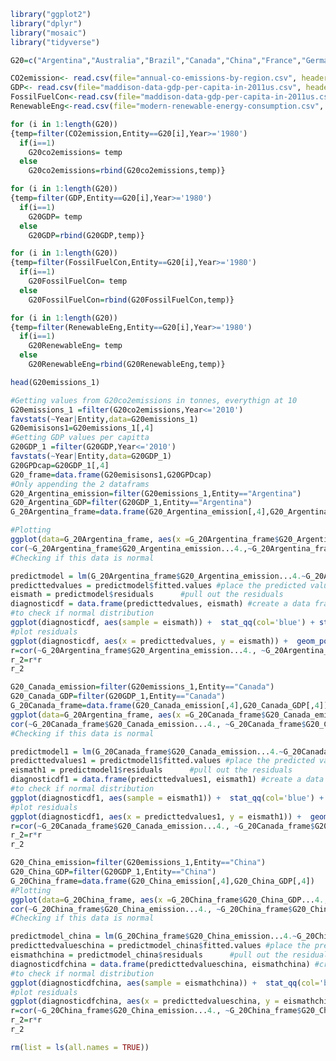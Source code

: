 
```{r libraries}
library("ggplot2")
library("dplyr")
library("mosaic")
library("tidyverse")
```

```{r reading files}

G20=c("Argentina","Australia","Brazil","Canada","China","France","Germany","India","Indonesia","Italy","Japan","Mexico","Russia","SaudiArabia","South Africa","South Korea","Turkey","United States","USSR")

CO2emission<- read.csv(file="annual-co-emissions-by-region.csv", header=TRUE, sep=",")
GDP<- read.csv(file="maddison-data-gdp-per-capita-in-2011us.csv", header=TRUE, sep=",")
FossilFuelCon<-read.csv(file="maddison-data-gdp-per-capita-in-2011us.csv", header=TRUE, sep=",")
RenewableEng<-read.csv(file="modern-renewable-energy-consumption.csv", header=TRUE, sep=",")


```


```{r G20 Co2emissions filtering}
for (i in 1:length(G20))
{temp=filter(CO2emission,Entity==G20[i],Year>='1980')
  if(i==1)
    G20co2emissions= temp
  else
    G20co2emissions=rbind(G20co2emissions,temp)}
```


```{r G20 GDP filtering}
for (i in 1:length(G20))
{temp=filter(GDP,Entity==G20[i],Year>='1980')
  if(i==1)
    G20GDP= temp
  else
    G20GDP=rbind(G20GDP,temp)}
```

```{r G20 Fossil Fuel Consumptions filtering}
for (i in 1:length(G20))
{temp=filter(FossilFuelCon,Entity==G20[i],Year>='1980')
  if(i==1)
    G20FossilFuelCon= temp
  else
    G20FossilFuelCon=rbind(G20FossilFuelCon,temp)}
```

```{r  G20 Renewable energy filtering }
for (i in 1:length(G20))
{temp=filter(RenewableEng,Entity==G20[i],Year>='1980')
  if(i==1)
    G20RenewableEng= temp
  else
    G20RenewableEng=rbind(G20RenewableEng,temp)}

```
```{r}
head(G20emissions_1)
```

```{r Linear regression cO2 emissions2}
#Getting values from G20co2emissions in tonnes, everythign at 10
G20emissions_1 =filter(G20co2emissions,Year<='2010')
favstats(~Year|Entity,data=G20emissions_1)
G20emisisons1=G20emissions_1[,4]
#Getting GDP values per capitta
G20GDP_1 =filter(G20GDP,Year<='2010')
favstats(~Year|Entity,data=G20GDP_1)
G20GPDcap=G20GDP_1[,4]
G20_frame=data.frame(G20emisisons1,G20GPDcap)
#Only appending the 2 dataframs
G20_Argentina_emission=filter(G20emissions_1,Entity=="Argentina")
G20_Argentina_GDP=filter(G20GDP_1,Entity=="Argentina")
G_20Argentina_frame=data.frame(G20_Argentina_emission[,4],G20_Argentina_GDP[,4])

```
```{r G20 correaltion Argentina}
#Plotting
ggplot(data=G_20Argentina_frame, aes(x =G_20Argentina_frame$G20_Argentina_GDP...4., y =G_20Argentina_frame$G20_Argentina_emission...4. )) + geom_point(col="blue", size=2) + xlab("G20emissions(Tonnes)") + ylab("GDP20 capita") + ggtitle("Relationship between G20emissions and GD20 capita") + stat_smooth(method="lm", col='red')
cor(~G_20Argentina_frame$G20_Argentina_emission...4.,~G_20Argentina_frame$G20_Argentina_GDP...4., data=G_20Argentina_frame)
#Checking if this data is normal
```
```{r Argentina model}
predictmodel = lm(G_20Argentina_frame$G20_Argentina_emission...4.~G_20Argentina_frame$G20_Argentina_GDP...4., data=G_20Argentina_frame)  #math is the y-variable, salary is the x-variable of the SAT_2010 data frame 
predicttedvalues = predictmodel$fitted.values #place the predicted values of y for each observed x into a vector
eismath = predictmodel$residuals      #pull out the residuals
diagnosticdf = data.frame(predicttedvalues, eismath) #create a data frame of fitted.values and residuals
#to check if normal distribution
ggplot(diagnosticdf, aes(sample = eismath)) +  stat_qq(col='blue') + stat_qqline(col='red') + ggtitle("Normal Probability Plot of Residuals")
#plot residuals
ggplot(diagnosticdf, aes(x = predicttedvalues, y = eismath)) +  geom_point(size=2, col='blue', position="jitter") + xlab("Predicted Average SAT Math Score") + ylab("Residuals") + ggtitle("Plot of Fits to Residuals") + geom_hline(yintercept=0, color="red", linetype="dashed")
r=cor(~G_20Argentina_frame$G20_Argentina_emission...4., ~G_20Argentina_frame$G20_Argentina_GDP...4., data=G_20Argentina_frame)
r_2=r*r
r_2
```
```{r G20 correlation Canada}
G20_Canada_emission=filter(G20emissions_1,Entity=="Canada")
G20_Canada_GDP=filter(G20GDP_1,Entity=="Canada")
G_20Canada_frame=data.frame(G20_Canada_emission[,4],G20_Canada_GDP[,4])
ggplot(data=G_20Argentina_frame, aes(x =G_20Canada_frame$G20_Canada_emission...4., y =G_20Canada_frame$G20_Canada_GDP...4. )) + geom_point(col="blue", size=2) + xlab("G20emissions(Tonnes)") + ylab("GDP20 capita") + ggtitle("Relationship between G20emissions and GD20 capita") + stat_smooth(method="lm", col='red')
cor(~G_20Canada_frame$G20_Canada_emission...4., ~G_20Canada_frame$G20_Canada_GDP...4., data=G_20Canada_frame)
#Checking if this data is normal

```

```{r checking to see if it is normal}
predictmodel1 = lm(G_20Canada_frame$G20_Canada_emission...4.~G_20Canada_frame$G20_Canada_GDP...4., data=G_20Canada_frame)  #math is the y-variable, salary is the x-variable of the SAT_2010 data frame 
predicttedvalues1 = predictmodel1$fitted.values #place the predicted values of y for each observed x into a vector
eismath1 = predictmodel1$residuals      #pull out the residuals
diagnosticdf1 = data.frame(predicttedvalues1, eismath1) #create a data frame of fitted.values and residuals
#to check if normal distribution
ggplot(diagnosticdf1, aes(sample = eismath1)) +  stat_qq(col='blue') + stat_qqline(col='red') + ggtitle("Normal Probability Plot of Residuals")
#plot residuals
ggplot(diagnosticdf1, aes(x = predicttedvalues1, y = eismath1)) +  geom_point(size=2, col='blue', position="jitter") + xlab("Predicted Average SAT Math Score") + ylab("Residuals") + ggtitle("Plot of Fits to Residuals") + geom_hline(yintercept=0, color="red", linetype="dashed")
r=cor(~G_20Canada_frame$G20_Canada_emission...4., ~G_20Canada_frame$G20_Canada_GDP...4., data=G_20Canada_frame)
r_2=r*r
r_2

```
```{r China}
G20_China_emission=filter(G20emissions_1,Entity=="China")
G20_China_GDP=filter(G20GDP_1,Entity=="China")
G_20China_frame=data.frame(G20_China_emission[,4],G20_China_GDP[,4])
#Plotting
ggplot(data=G_20China_frame, aes(x =G_20China_frame$G20_China_GDP...4., y =G_20China_frame$G20_China_emission...4. )) + geom_point(col="blue", size=2) + xlab("G20emissions(Tonnes)") + ylab("GDP20 capita") + ggtitle("Relationship between G20emissions and GD20 capita") + stat_smooth(method="lm", col='red')
cor(~G_20China_frame$G20_China_emission...4., ~G_20China_frame$G20_China_GDP...4., data=G_20China_frame)
#Checking if this data is normal

```
```{r checking china}
predictmodel_china = lm(G_20China_frame$G20_China_emission...4.~G_20China_frame$G20_China_GDP...4., data=G_20China_frame)  #math is the y-variable, salary is the x-variable of the SAT_2010 data frame 
predicttedvalueschina = predictmodel_china$fitted.values #place the predicted values of y for each observed x into a vector
eismathchina = predictmodel_china$residuals      #pull out the residuals
diagnosticdfchina = data.frame(predicttedvalueschina, eismathchina) #create a data frame of fitted.values and residuals
#to check if normal distribution
ggplot(diagnosticdfchina, aes(sample = eismathchina)) +  stat_qq(col='blue') + stat_qqline(col='red') + ggtitle("Normal Probability Plot of Residuals")
#plot residuals
ggplot(diagnosticdfchina, aes(x = predicttedvalueschina, y = eismathchina)) +  geom_point(size=2, col='blue', position="jitter") + xlab("Predicted Average SAT Math Score") + ylab("Residuals") + ggtitle("Plot of Fits to Residuals") + geom_hline(yintercept=0, color="red", linetype="dashed")
r=cor(~G_20China_frame$G20_China_emission...4., ~G_20China_frame$G20_China_GDP...4., data=G_20China_frame)
r_2=r*r
r_2

```





```{r deleteall}
rm(list = ls(all.names = TRUE))
```